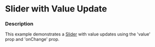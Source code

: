 
# Slider with Value Update

### Description

This example demonstrates a [Slider](/components/cerner-terra-framework-docs/slider/about) with value updates using the 'value' prop and 'onChange' prop.

<SliderWithValueUpdate />